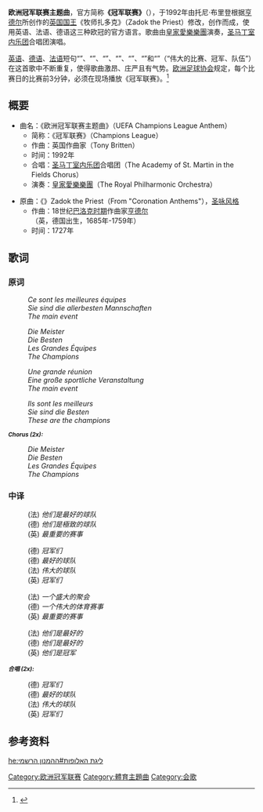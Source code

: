 {{noteTA|G1=Music}}
'''欧洲冠军联赛主题曲'''，官方简称'''《冠军联赛》'''（'''{{lang-en|Champions League}}'''），于1992年由托尼·布里登根据[[亨德尔|亨德尔]]所创作的[[英国国王|英国国王]]{{link-en|加冕颂歌|Coronation anthem}}《牧师扎多克》（Zadok the Priest）修改，创作而成，使用英语、法语、德语这三种欧冠的官方语言。歌曲由[[皇家愛樂樂團|皇家愛樂樂團]]演奏，[[圣马丁室内乐团|圣马丁室内乐团]]合唱团演唱。

[[英语|英语]]、[[德语|德语]]、[[法语|法语]]短句“{{lang|en|The main event}}”、“{{lang|en|These are the men}}”、“{{lang|en|These are the champions}}”、“{{lang|en|The champions}}”、“{{lang|de|Die Meister}}”、“{{lang|de|Die Besten}}”和“{{lang|fr|Les grandes équipes}}”（“伟大的比赛、冠军、队伍”）在这首歌中不断重复，使得歌曲激昂、庄严且有气势。[[欧洲足球协会|欧洲足球协会]]规定，每个比赛日的比赛前3分钟，必须在现场播放《冠军联赛》。<ref>{{Cite web |url=http://www.espnstar.com.cn/pub/2007/0404/23488.htm |title=UEFA冠军联赛主题曲《Champions League》歌词 |access-date=2011-07-29 |archive-date=2014-02-21 |archive-url=https://web.archive.org/web/20140221074503/http://www.espnstar.com.cn/pub/2007/0404/23488.htm |dead-url=no }}</ref>

==概要==
* 曲名：《欧洲冠军联赛主题曲》（UEFA Champions League Anthem）
** 简称：《冠军联赛》（Champions League）
** 作曲：英国作曲家{{le|托尼·布里登|Tony Britten}}（Tony Britten）
** 时间：1992年
** 合唱：[[圣马丁室内乐团|圣马丁室内乐团]]合唱团（The Academy of St. Martin in the Fields Chorus）
** 演奏：[[皇家愛樂樂團|皇家愛樂樂團]]（The Royal Philharmonic Orchestra）

* 原曲：《{{le|牧师扎多克|Zadok the Priest}}》Zadok the Priest（From "Coronation Anthems"），[[圣咏|圣咏风格]]
** 作曲：18世纪[[巴洛克音乐|巴洛克时期]]作曲家[[亨德尔|亨德尔]]（英，德国出生，1685年-1759年）
** 时间：1727年

==歌词==
{{col-begin}}
{{col-4}}
===原词===
:''Ce sont les meilleures équipes''
:''Sie sind die allerbesten Mannschaften''
:''The main event''

:''Die Meister''
:''Die Besten''
:''Les Grandes Équipes''
:''The Champions''

:''Une grande réunion''
:''Eine große sportliche Veranstaltung''
:''The main event''

:''Ils sont les meilleurs''
:''Sie sind die Besten''
:''These are the champions''

'''''<small>Chorus (2x):</small>'''''
:''Die Meister''
:''Die Besten''
:''Les Grandes Équipes''
:''The Champions'' {{col-3}}

===中译===
:(法) ''他们是最好的球队''
:(德) ''他们是極致的球队''
:(英) ''最重要的赛事''

:(德) ''冠军们''
:(德) ''最好的球队''
:(法) ''伟大的球队''
:(英) ''冠军们''

:(法) ''一个盛大的聚会''
:(德) ''一个伟大的体育赛事''
:(英) ''最重要的赛事''

:(法) ''他们是最好的''
:(德) ''他们是最好的''
:(英) ''他们是冠军''

'''''<small>合唱 (2x):</small>'''''
:(德) ''冠军们''
:(德) ''最好的球队''
:(法) ''伟大的球队''
:(英) ''冠军们''

{{col-4}}
{{col-end}}

== 参考资料 ==
{{reflist}}

{{歐洲冠軍聯賽球季}}

[[Category:欧洲冠军联赛|Category:欧洲冠军联赛]]
[[Category:體育主題曲|Category:體育主題曲]]
[[Category:会歌|Category:会歌]]

[[he:ליגת_האלופות#ההמנון_הרשמי|he:ליגת האלופות#ההמנון הרשמי]]